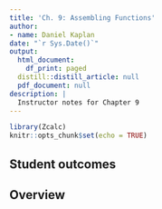 ```yaml
---
title: 'Ch. 9: Assembling Functions'
author:
- name: Daniel Kaplan
date: "`r Sys.Date()`"
output:
  html_document:
    df_print: paged
  distill::distill_article: null
  pdf_document: null
description: |
  Instructor notes for Chapter 9
---
```


```r
library(Zcalc)
knitr::opts_chunk$set(echo = TRUE)
```

## Student outcomes


## Overview


